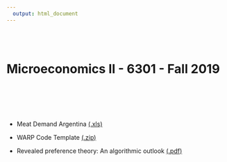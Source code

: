 ```yaml
---
  output: html_document
---
```

  <br>
  <br>
  
# **Microeconomics II - 6301** - Fall 2019  

  <br>
  <br>
  <br>
  <br>

*  Meat Demand Argentina  [(.xls)](Meat Demand Argentina.xls)  

*  WARP Code Template  [(.zip)](WARP_Project.zip) 

*  Revealed preference theory: An algorithmic outlook  [(.pdf)](EJOR2018paper.pdf)  
  
  <br>
  <br>
  <br>
  <br>
  <br>
  <br>
  <br>
  <br>
  <br>
  <br>
  <br>
  <br>
  <br>
  <br>
  <br>
  <br>